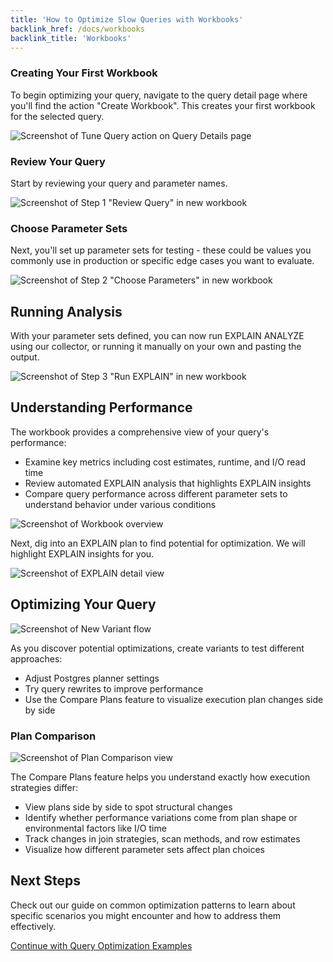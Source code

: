 ```yaml
---
title: 'How to Optimize Slow Queries with Workbooks'
backlink_href: /docs/workbooks
backlink_title: 'Workbooks'
---
```


### Creating Your First Workbook

To begin optimizing your query, navigate to the query detail page where you'll
find the action "Create Workbook". This creates your first workbook
for the selected query.

![Screenshot of Tune Query action on Query Details page](howto_query_details_page.png)

### Review Your Query

Start by reviewing your query and parameter names.

![Screenshot of Step 1 "Review Query" in new workbook](howto_setup_1_review_query.png)

### Choose Parameter Sets

Next, you'll set up parameter sets for testing - these could be values you commonly
use in production or specific edge cases you want to evaluate.

![Screenshot of Step 2 "Choose Parameters" in new workbook](howto_setup_2_choose_parameters.png)

## Running Analysis

With your parameter sets defined, you can now run EXPLAIN ANALYZE using our collector,
or running it manually on your own and pasting the output.

![Screenshot of Step 3 "Run EXPLAIN" in new workbook](howto_setup_3_run_explain.png)

## Understanding Performance

The workbook provides a comprehensive view of your query's performance:

* Examine key metrics including cost estimates, runtime, and I/O read time
* Review automated EXPLAIN analysis that highlights EXPLAIN insights
* Compare query performance across different parameter sets to understand behavior under various conditions

![Screenshot of Workbook overview](howto_overview.png)

Next, dig into an EXPLAIN plan to find potential for optimization. We will highlight EXPLAIN insights for you.

![Screenshot of EXPLAIN detail view](howto_view_explain_plan.png)

## Optimizing Your Query

![Screenshot of New Variant flow](howto_variant.png)

As you discover potential optimizations, create variants to test different approaches:

* Adjust Postgres planner settings
* Try query rewrites to improve performance
* Use the Compare Plans feature to visualize execution plan changes side by side

### Plan Comparison

![Screenshot of Plan Comparison view](howto_compare.png)

The Compare Plans feature helps you understand exactly how execution strategies differ:

* View plans side by side to spot structural changes
* Identify whether performance variations come from plan shape or environmental factors like I/O time
* Track changes in join strategies, scan methods, and row estimates
* Visualize how different parameter sets affect plan choices

## Next Steps

Check out our guide on common optimization patterns to learn about specific scenarios you
might encounter and how to address them effectively.

[Continue with Query Optimization Examples](/docs/workbooks/query-optimization-examples)
